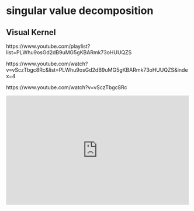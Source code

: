# singular value decomposition

## Visual Kernel

https://www.youtube.com/playlist?list=PLWhu9osGd2dB9uMG5gKBARmk73oHUUQZS

https://www.youtube.com/watch?v=vSczTbgc8Rc&list=PLWhu9osGd2dB9uMG5gKBARmk73oHUUQZS&index=4

https://www.youtube.com/watch?v=vSczTbgc8Rc

::: {show-in="html"}
<iframe width=500 height=300 frameborder="0" allowfullscreen src="https://www.youtube.com/embed/vSczTbgc8Rc"></iframe>
:::